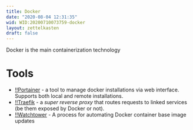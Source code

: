 ```yaml
---
title: Docker
date: "2020-08-04 12:31:35"
wid: WID:20200710073759-docker
layout: zettelkasten
draft: false
---
```


Docker is the main containerization technology

Tools
=====

-   [!!Portainer](WID:20200710074024-portainer) - a tool to manage
    docker installations via web interface. Supports both local and
    remote installations.
-   [!!Traefik](WID:20200710080219-traefik) - a *super reverse proxy*
    that routes requests to linked services (be them exposed by Docker
    or not).
-   [!!Watchtower](WID:20200710114254-watchtower) - A process for
    automating Docker container base image updates
